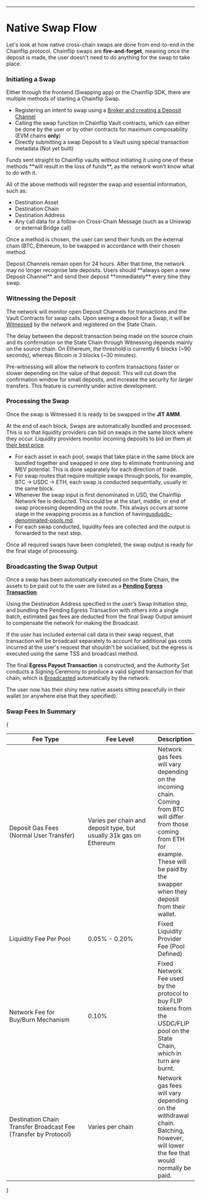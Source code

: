 
---

# Native Swap Flow

Let's look at how native cross-chain swaps are done from end-to-end in the Chainflip protocol. Chainflip swaps are **fire-and-forget**, meaning once the deposit is made, the user doesn't need to do anything for the swap to take place.

### Initiating a Swap

Either through the frontend (Swapping app) or the Chainflip SDK, there are multiple methods of starting a Chainflip Swap.

- Registering an intent to swap using a [Broker and creating a Deposit Channel](deposit-channels-and-brokers.md)
- Calling the swap function in Chainflip Vault contracts, which can either be done by the user or by other contracts for maximum composability (EVM chains **only**)
- Directly submitting a swap Deposit to a Vault using special transaction metadata (Not yet built)

<Callout type="info">
  Funds sent straight to Chainflip vaults without initiating it using one of
  these methods **will result in the loss of funds**, as the network won't know
  what to do with it.
</Callout>

All of the above methods will register the swap and essential information, such as:

- Destination Asset
- Destination Chain
- Destination Address
- Any call data for a follow-on Cross-Chain Message (such as a Uniswap or external Bridge call)

Once a method is chosen, the user can send their funds on the external chain (BTC, Ethereum, to be swapped in accordance with their chosen method.

<Callout type="warning">
  Deposit Channels remain open for 24 hours. After that time, the network may no
  longer recognise late deposits. Users should **always open a new Deposit
  Channel** and send their deposit **immediately** every time they swap.
</Callout>

### Witnessing the Deposit

The network will monitor open Deposit Channels for transactions and the Vault Contracts for swap calls. Upon seeing a deposit for a Swap, it will be [Witnessed](native-swap-flow.md#witnessing-the-deposit) by the network and registered on the State Chain.

The delay between the deposit transaction being made on the source chain and its confirmation on the State Chain through Witnessing depends mainly on the source chain. On Ethereum, the threshold is currently 6 blocks (\~90 seconds), whereas Bitcoin is 3 blocks (\~30 minutes).&#x20;

<Callout type="info">
  Pre-witnessing will allow the network to confirm transactions faster or slower
  depending on the value of that deposit. This will cut down the confirmation
  window for small deposits, and increase the security for larger transfers.
  This feature is currently under active development.
</Callout>

### Processing the Swap

Once the swap is Witnessed it is ready to be swapped in the **JIT AMM**.

At the end of each block, Swaps are automatically bundled and processed. This is so that liquidity providers can bid on swaps in the same block where they occur. Liquidity providers monitor incoming deposits to bid on them at [their best price](just-in-time-amm-protocol.md).

- For each asset in each pool, swaps that take place in the same block are bundled together and swapped in one step to eliminate frontrunning and MEV potential. This is done separately for each direction of trade.
- For swap routes that require multiple swaps through pools, for example, BTC -> USDC -> ETH, each swap is conducted sequentially, usually in the same block.
- Whenever the swap input is first denominated in USD, the Chainflip Network fee is deducted. This could be at the start, middle, or end of swap processing depending on the route. This always occurs at some stage in the swapping process as a function of having[usdusdc-denominated-pools.md](usdusdc-denominated-pools.md "mention").
- For each swap conducted, liquidity fees are collected and the output is forwarded to the next step.

Once all required swaps have been completed, the swap output is ready for the final stage of processing.

### Broadcasting the Swap Output&#x20;

Once a swap has been automatically executed on the State Chain, the assets to be paid out to the user are listed as a [**Pending Egress Transaction**](../validator-network/egress-broadcasting-funds.md).&#x20;

Using the Destination Address specified in the user’s Swap Initiation step, and bundling the Pending Egress Transaction with others into a single batch, estimated gas fees are deducted from the final Swap Output amount to compensate the network for making the Broadcast.&#x20;

If the user has included external call data in their swap request, that transaction will be broadcast separately to account for additional gas costs incurred at the user's request that shouldn't be socialised, but the egress is executed using the same TSS and broadcast method.

The final **Egress Payout Transaction** is constructed, and the Authority Set conducts a Signing Ceremony to produce a valid signed transaction for that chain, which is [Broadcast](../validator-network/egress-broadcasting-funds.md)[ed](../validator-network/egress-broadcasting-funds.md) automatically by the network.

The user now has their shiny new native assets sitting peacefully in their wallet (or anywhere else that they specified).

### Swap Fees In Summary

{<table>

  <thead>
    <tr>
      <th width="194.33333333333331">Fee Type</th>
      <th width="171">Fee Level</th>
      <th>Description</th>
    </tr>
  </thead>
  <tbody>
    <tr>
      <td>Deposit Gas Fees (Normal User Transfer)</td>
      <td>
        Varies per chain and deposit type, but usually 31k gas on Ethereum
      </td>
      <td>
        Network gas fees will vary depending on the incoming chain. Coming from
        BTC will differ from those coming from ETH for example. These will be
        paid by the swapper when they deposit from their wallet.
      </td>
    </tr>
    <tr>
      <td>Liquidity Fee Per Pool</td>
      <td>0.05% - 0.20%</td>
      <td>Fixed Liquidity Provider Fee (Pool Defined)</td>
    </tr>
    <tr>
      <td>Network Fee for Buy/Burn Mechanism</td>
      <td>0.10%</td>
      <td>
        Fixed Network Fee used by the protocol to buy FLIP tokens from the
        USDC/FLIP pool on the State Chain, which in turn are burnt.
      </td>
    </tr>
    <tr>
      <td>Destination Chain Transfer Broadcast Fee (Transfer by Protocol)</td>
      <td>Varies per chain</td>
      <td>
        Network gas fees will vary depending on the withdrawal chain. Batching,
        however, will lower the fee that would normally be paid.
      </td>
    </tr>
  </tbody>
</table>}
